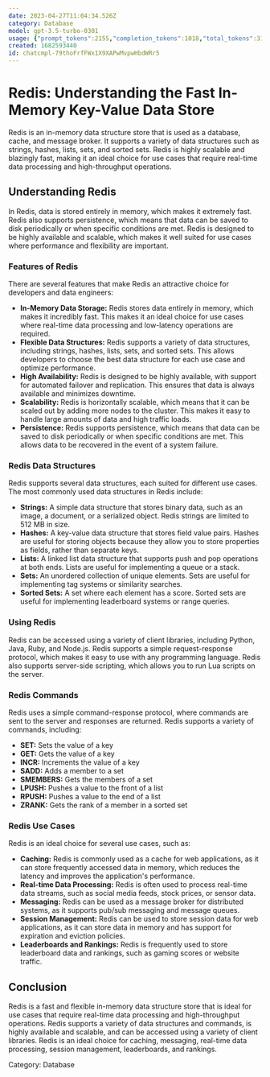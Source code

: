 ```yaml
---
date: 2023-04-27T11:04:34.526Z
category: Database
model: gpt-3.5-turbo-0301
usage: {"prompt_tokens":2155,"completion_tokens":1018,"total_tokens":3173}
created: 1682593440
id: chatcmpl-79thoFrfFWx1X9XAPwMvpwHbdWRr5
---
```


# Redis: Understanding the Fast In-Memory Key-Value Data Store

Redis is an in-memory data structure store that is used as a database, cache, and message broker. It supports a variety of data structures such as strings, hashes, lists, sets, and sorted sets. Redis is highly scalable and blazingly fast, making it an ideal choice for use cases that require real-time data processing and high-throughput operations.

## Understanding Redis

In Redis, data is stored entirely in memory, which makes it extremely fast. Redis also supports persistence, which means that data can be saved to disk periodically or when specific conditions are met. Redis is designed to be highly available and scalable, which makes it well suited for use cases where performance and flexibility are important.

### Features of Redis

There are several features that make Redis an attractive choice for developers and data engineers:

- **In-Memory Data Storage:** Redis stores data entirely in memory, which makes it incredibly fast. This makes it an ideal choice for use cases where real-time data processing and low-latency operations are required.
- **Flexible Data Structures:** Redis supports a variety of data structures, including strings, hashes, lists, sets, and sorted sets. This allows developers to choose the best data structure for each use case and optimize performance.
- **High Availability:** Redis is designed to be highly available, with support for automated failover and replication. This ensures that data is always available and minimizes downtime.
- **Scalability:** Redis is horizontally scalable, which means that it can be scaled out by adding more nodes to the cluster. This makes it easy to handle large amounts of data and high traffic loads.
- **Persistence:** Redis supports persistence, which means that data can be saved to disk periodically or when specific conditions are met. This allows data to be recovered in the event of a system failure.

### Redis Data Structures

Redis supports several data structures, each suited for different use cases. The most commonly used data structures in Redis include:

- **Strings:** A simple data structure that stores binary data, such as an image, a document, or a serialized object. Redis strings are limited to 512 MB in size.
- **Hashes:** A key-value data structure that stores field value pairs. Hashes are useful for storing objects because they allow you to store properties as fields, rather than separate keys.
- **Lists:** A linked list data structure that supports push and pop operations at both ends. Lists are useful for implementing a queue or a stack.
- **Sets:** An unordered collection of unique elements. Sets are useful for implementing tag systems or similarity searches.
- **Sorted Sets:** A set where each element has a score. Sorted sets are useful for implementing leaderboard systems or range queries.

### Using Redis

Redis can be accessed using a variety of client libraries, including Python, Java, Ruby, and Node.js. Redis supports a simple request-response protocol, which makes it easy to use with any programming language. Redis also supports server-side scripting, which allows you to run Lua scripts on the server.

### Redis Commands

Redis uses a simple command-response protocol, where commands are sent to the server and responses are returned. Redis supports a variety of commands, including:

- **SET:** Sets the value of a key
- **GET:** Gets the value of a key
- **INCR:** Increments the value of a key
- **SADD:** Adds a member to a set
- **SMEMBERS:** Gets the members of a set
- **LPUSH:** Pushes a value to the front of a list
- **RPUSH:** Pushes a value to the end of a list
- **ZRANK:** Gets the rank of a member in a sorted set

### Redis Use Cases

Redis is an ideal choice for several use cases, such as:

- **Caching:** Redis is commonly used as a cache for web applications, as it can store frequently accessed data in memory, which reduces the latency and improves the application's performance.
- **Real-time Data Processing:** Redis is often used to process real-time data streams, such as social media feeds, stock prices, or sensor data.
- **Messaging:** Redis can be used as a message broker for distributed systems, as it supports pub/sub messaging and message queues.
- **Session Management:** Redis can be used to store session data for web applications, as it can store data in memory and has support for expiration and eviction policies.
- **Leaderboards and Rankings:** Redis is frequently used to store leaderboard data and rankings, such as gaming scores or website traffic.

## Conclusion

Redis is a fast and flexible in-memory data structure store that is ideal for use cases that require real-time data processing and high-throughput operations. Redis supports a variety of data structures and commands, is highly available and scalable, and can be accessed using a variety of client libraries. Redis is an ideal choice for caching, messaging, real-time data processing, session management, leaderboards, and rankings.

Category: Database